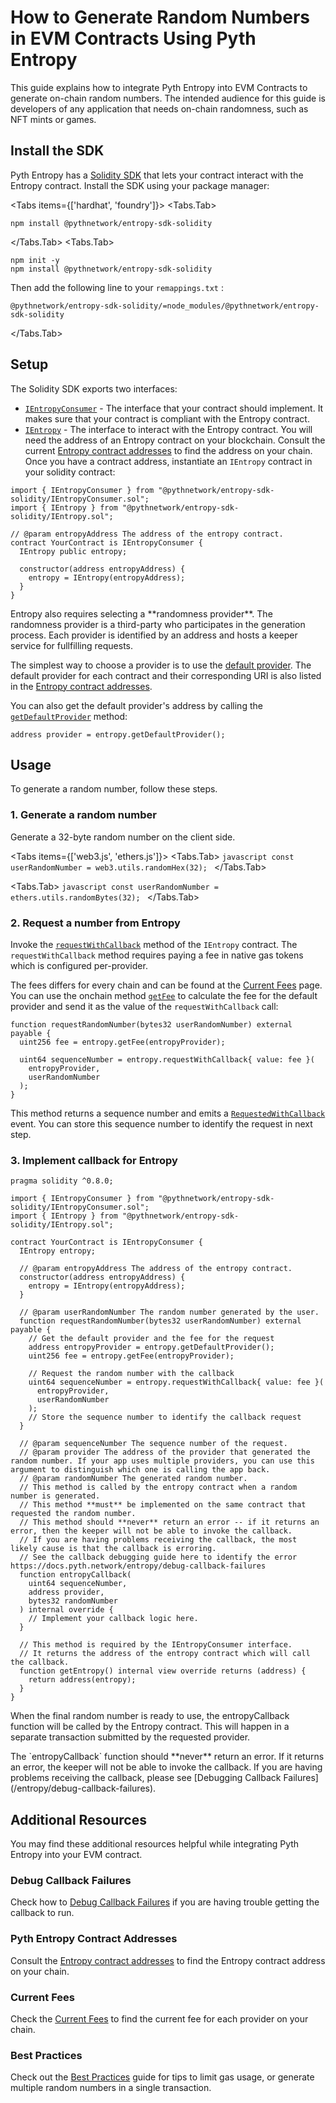 
# How to Generate Random Numbers in EVM Contracts Using Pyth Entropy

This guide explains how to integrate Pyth Entropy into EVM Contracts to generate on-chain random numbers.
The intended audience for this guide is developers of any application that needs on-chain randomness, such as NFT mints or games.

## Install the SDK

Pyth Entropy has a [Solidity SDK](https://github.com/pyth-network/pyth-crosschain/tree/main/target_chains/ethereum/entropy_sdk/solidity) that lets your contract interact with the Entropy contract.
Install the SDK using your package manager:

<Tabs items={['hardhat', 'foundry']}>
<Tabs.Tab>
```shell copy
npm install @pythnetwork/entropy-sdk-solidity
```
</Tabs.Tab>
<Tabs.Tab>
```shell copy
npm init -y
npm install @pythnetwork/entropy-sdk-solidity
```

Then add the following line to your `remappings.txt` :

```text copy
@pythnetwork/entropy-sdk-solidity/=node_modules/@pythnetwork/entropy-sdk-solidity
```

</Tabs.Tab>
</Tabs>

## Setup

The Solidity SDK exports two interfaces:

- [`IEntropyConsumer`](https://github.com/pyth-network/pyth-crosschain/blob/main/target_chains/ethereum/entropy_sdk/solidity/IEntropyConsumer.sol) - The interface that your contract should implement. It makes sure that your contract is compliant with the Entropy contract.
- [`IEntropy`](https://github.com/pyth-network/pyth-crosschain/blob/main/target_chains/ethereum/entropy_sdk/solidity/IEntropy.sol) - The interface to interact with the Entropy contract.
  You will need the address of an Entropy contract on your blockchain.
  Consult the current [Entropy contract addresses](../contract-addresses) to find the address on your chain.
  Once you have a contract address, instantiate an `IEntropy` contract in your solidity contract:

```solidity copy
import { IEntropyConsumer } from "@pythnetwork/entropy-sdk-solidity/IEntropyConsumer.sol";
import { IEntropy } from "@pythnetwork/entropy-sdk-solidity/IEntropy.sol";

// @param entropyAddress The address of the entropy contract.
contract YourContract is IEntropyConsumer {
  IEntropy public entropy;

  constructor(address entropyAddress) {
    entropy = IEntropy(entropyAddress);
  }
}

```

<Callout type="info">
Entropy also requires selecting a **randomness provider**. The randomness provider is a third-party
who participates in the generation process. Each provider is identified by an address and hosts
a keeper service for fullfilling requests.

The simplest way to choose a provider is to use the [default provider](../contract-addresses).
The default provider for each contract and their corresponding URI is also listed in the
[Entropy contract addresses](../contract-addresses).

</Callout>

You can also get the default provider's address by calling the [`getDefaultProvider`](https://github.com/pyth-network/pyth-crosschain/blob/f8ebeb6af31d98f94ce73edade6da2ebab7b2456/target_chains/ethereum/entropy_sdk/solidity/IEntropy.sol#L94) method:

```solidity copy
address provider = entropy.getDefaultProvider();
```

## Usage

To generate a random number, follow these steps.

### 1. Generate a random number

Generate a 32-byte random number on the client side.

<Tabs items={['web3.js', 'ethers.js']}>
  <Tabs.Tab>
    ```javascript
    const userRandomNumber = web3.utils.randomHex(32);
    ```
  </Tabs.Tab>

  <Tabs.Tab>
    ```javascript
    const userRandomNumber = ethers.utils.randomBytes(32);
    ```
  </Tabs.Tab>
</Tabs>

### 2. Request a number from Entropy

Invoke the [`requestWithCallback`](https://github.com/pyth-network/pyth-crosschain/blob/main/target_chains/ethereum/entropy_sdk/solidity/IEntropy.sol#L83) method of the `IEntropy` contract.
The `requestWithCallback` method requires paying a fee in native gas tokens which is configured per-provider.

The fees differs for every chain and can be found at the [Current Fees](../current-fees) page. \
You can use the onchain method [`getFee`](https://github.com/pyth-network/pyth-crosschain/blob/main/target_chains/ethereum/entropy_sdk/solidity/IEntropy.sol#L101) to calculate the fee for the default provider and send it as the value of the `requestWithCallback` call:

```solidity copy
function requestRandomNumber(bytes32 userRandomNumber) external payable {
  uint256 fee = entropy.getFee(entropyProvider);

  uint64 sequenceNumber = entropy.requestWithCallback{ value: fee }(
    entropyProvider,
    userRandomNumber
  );
}

```

This method returns a sequence number and emits a [`RequestedWithCallback`](https://github.com/pyth-network/pyth-crosschain/blob/main/target_chains/ethereum/entropy_sdk/solidity/EntropyEvents.sol#L10) event. You can store this sequence number to identify the request in next step.

### 3. Implement callback for Entropy

```solidity {28-42} copy
pragma solidity ^0.8.0;

import { IEntropyConsumer } from "@pythnetwork/entropy-sdk-solidity/IEntropyConsumer.sol";
import { IEntropy } from "@pythnetwork/entropy-sdk-solidity/IEntropy.sol";

contract YourContract is IEntropyConsumer {
  IEntropy entropy;

  // @param entropyAddress The address of the entropy contract.
  constructor(address entropyAddress) {
    entropy = IEntropy(entropyAddress);
  }

  // @param userRandomNumber The random number generated by the user.
  function requestRandomNumber(bytes32 userRandomNumber) external payable {
    // Get the default provider and the fee for the request
    address entropyProvider = entropy.getDefaultProvider();
    uint256 fee = entropy.getFee(entropyProvider);

    // Request the random number with the callback
    uint64 sequenceNumber = entropy.requestWithCallback{ value: fee }(
      entropyProvider,
      userRandomNumber
    );
    // Store the sequence number to identify the callback request
  }

  // @param sequenceNumber The sequence number of the request.
  // @param provider The address of the provider that generated the random number. If your app uses multiple providers, you can use this argument to distinguish which one is calling the app back.
  // @param randomNumber The generated random number.
  // This method is called by the entropy contract when a random number is generated.
  // This method **must** be implemented on the same contract that requested the random number.
  // This method should **never** return an error -- if it returns an error, then the keeper will not be able to invoke the callback.
  // If you are having problems receiving the callback, the most likely cause is that the callback is erroring.
  // See the callback debugging guide here to identify the error https://docs.pyth.network/entropy/debug-callback-failures
  function entropyCallback(
    uint64 sequenceNumber,
    address provider,
    bytes32 randomNumber
  ) internal override {
    // Implement your callback logic here.
  }

  // This method is required by the IEntropyConsumer interface.
  // It returns the address of the entropy contract which will call the callback.
  function getEntropy() internal view override returns (address) {
    return address(entropy);
  }
}

```

When the final random number is ready to use, the entropyCallback function will be called by the Entropy contract. This will happen in a separate transaction submitted by the requested provider.

<Callout type="warning" emoji="⚠️">
  The `entropyCallback` function should **never** return an error. If it returns
  an error, the keeper will not be able to invoke the callback. If you are
  having problems receiving the callback, please see [Debugging Callback
  Failures](/entropy/debug-callback-failures).
</Callout>

## Additional Resources

You may find these additional resources helpful while integrating Pyth Entropy into your EVM contract.

### Debug Callback Failures

Check how to [Debug Callback Failures](../debug-callback-failures) if you are having trouble getting the callback to run.

### Pyth Entropy Contract Addresses

Consult the [Entropy contract addresses](../contract-addresses) to find the Entropy contract address on your chain.

### Current Fees

Check the [Current Fees](../current-fees) to find the current fee for each provider on your chain.

### Best Practices

Check out the [Best Practices](../best-practices) guide for tips to limit gas usage, or generate multiple random numbers in a single transaction.
